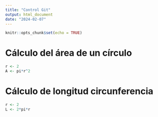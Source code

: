 ```yaml
---
title: "Control Git"
output: html_document
date: "2024-02-07"
---
```


```r
knitr::opts_chunk$set(echo = TRUE)
```

# Cálculo del área de un círculo
```r
r <- 2
A <- pi*r^2
```

# Cálculo de longitud circunferencia
```r
r <- 2
L <- 2*pi*r
```
